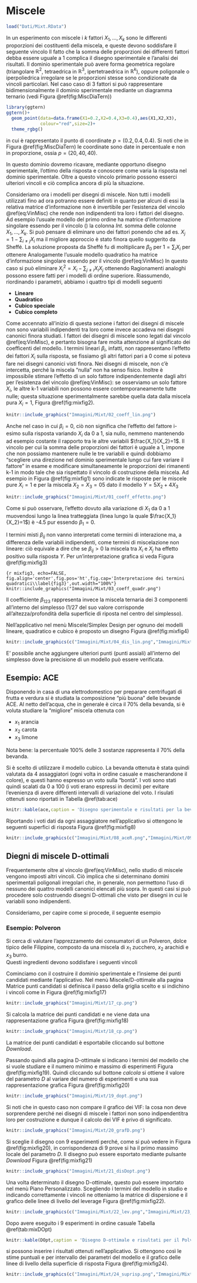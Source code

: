 # Miscele


```r
load("Dati/Mixt.RData")
```

In un esperimento con miscele i $k$ fattori $X_1, \dots, X_k$ sono le differenti proporzioni dei costituenti della miscela, e queste devono soddisfare il seguente vincolo
 \begin{equation}
    X_1+\cdots+X_k=1.
    (\#eq:VinMisc)
 \end{equation}
Il fatto che la somma delle proporzioni dei differenti fattori debba essere uguale a $1$ complica il disegno sperimentale e l'analisi dei risultati. Il dominio sperimentale può avere forma geometrica regolare (triangolare $\mathbb{R}^2$, tetraedrica in $\mathbb{R}^3$, ipertetraedrica in $\mathbb{R}^k$), oppure poligonale o iperpoliedrica irregolare se le proporzioni stesse sono condizionate da vincoli particolari.
Nel caso caso di $3$ fattori si può rappresentare bidimensionalmente il dominio sperimentale mediante un diagramma ternario (vedi Figura \@ref(fig:MiscDiaTern))

```r
library(ggtern)
ggtern()+
  geom_point(data=data.frame(X1=0.2,X2=0.4,X3=0.4),aes(X1,X2,X3),
             colour="red",size=2)+
  theme_rgbg()
```

in cui è rappresentato il punto di coordinate $p=(0.2,0.4,0.4)$. Si noti che in Figura \@ref(fig:MiscDiaTern) le coordinate sono date in percentuale e non in proporzione, ossia $p=(20,40,40)$.

In questo dominio dovremo ricavare, mediante opportuno disegno sperimentale, l'ottimo della risposta e conoscere come varia la risposta nel dominio sperimentale.
Oltre a questo vincolo primario possono esserci ulteriori vincoli e ciò complica ancora di più la situazione.

Consideriamo ora i modelli per disegni di miscele. Non tutti i modelli utilizzati fino ad ora potranno essere definiti in quanto per alcuni di essi la relativa matrice d'informazione non è invertibile per l'esistenza del vincolo \@ref(eq:VinMisc) che rende non indipendenti tra loro i fattori del disegno. 
Ad esempio l'usuale modello del primo ordine
\begin{equation*}
    Y=\beta_0+\sum_{i=1}^k\beta_iX_i+\epsilon
\end{equation*}
ha matrice d'informazione singolare essendo per il vincolo (\ref{eq:VinMisc}) la colonna *Int.* somma delle colonne $X_1,\dots,X_k$. Si può pensare di eliminare uno dei fattori ponendo che ad es. $X_j=1-\sum_{i\neq j}X_i$ ma il migliore approccio è stato finora quello suggerito da Sheffé. La soluzione proposta da Sheffé fu  di moltiplicare $\beta_0$ per $1=\sum_iX_i$ per ottenere
\begin{equation*}
    Y=\sum_{i=1}^k(\beta_0+\beta_i)X_i+\epsilon.
\end{equation*}
Analogamente l'usuale modello quadratico
\begin{equation*}
    Y=\sum_{i=1}^k\beta_iX_i+\sum_{i=1}^k\sum_{j>i}\beta_{ij}X_iX_j+\sum_{i=1}^k\beta_{ii}X_i^2+
    \epsilon
\end{equation*}
ha matrice d'informazione singolare essendo per il vincolo \@ref(eq:VinMisc)
\begin{equation*}
    X_i^2=X_iX_i=X_i(1-\sum_{j\neq i}X_j)=X_i-\sum_{j\neq i}X_iX_j.
\end{equation*}
In questo caso si può eliminare
$X_i^2=X_i-\sum_{j\neq i}X_iX_j$ ottenendo
\begin{equation*}
    Y=\sum_{i=1}^k(\beta_i+\beta_{ii})X_i++\sum_{i=1}^k\sum_{j>i}(\beta_{ij}-\beta_{ii}-\beta_{jj})X_iX_j
    +\epsilon.
\end{equation*}
Ragionamenti analoghi possono essere fatti per i modelli di ordine superiore.
Riassumendo, riordinando i parametri, abbiamo i quattro tipi di modelli seguenti

- **Lineare**
\begin{equation*}
    Y=\sum_{i=1}^k\beta_iX_i+\epsilon
\end{equation*}
- **Quadratico**
\begin{equation*}
    Y=\sum_{i=1}^k\beta_iX_i+\sum_{i=1}^k\sum_{j>i}\beta_{ij}X_iX_j+\epsilon
\end{equation*}
- **Cubico speciale**
\begin{equation*}
    Y=\sum_{i=1}^k\beta_iX_i+\sum_{i=1}^k\sum_{j>i}\beta_{ij}X_iX_j+
    +\sum_{i=1}^k\sum_{j>i}\sum_{k>j}\beta_{ijk}X_iX_jX_k+\epsilon
\end{equation*}
- **Cubico completo**
\begin{equation*}
    Y=\sum_{i=1}^k\beta_iX_i+\sum_{i=1}^k\sum_{j>i}\beta_{ij}X_iX_j+
    +\sum_{i=1}^k\sum_{j>i}\delta_{ij}X_iX_j(X_i-X_j)+
    +\sum_{i=1}^k\sum_{j>i}\sum_{k>j}\beta_{ijk}X_iX_jX_k+\epsilon.
\end{equation*}

Come accennato all'inizio di questa sezione i fattori dei disegni di miscele non sono  variabili indipendenti tra loro come invece accadeva nei disegni canonici finora studiati. I fattori dei disegni di miscele sono legati dal vincolo \@ref(eq:VinMisc), e pertanto bisogna fare molta attenzione al significato dei coefficenti del modello. I termini lineari $\beta_i$, infatti, non rappresentano l'effetto dei fattori $X_i$ sulla risposta, se fissiamo gli altri fattori pari a 0 come si poteva fare nei disegni canonici visti finora. Nei disegni di miscele, non c'è intercetta, perché la miscela "nulla" non ha senso fisico. Inoltre è impossibile stimare l'effetto di un solo fattore indipendentemente dagli altri per l'esistenza del vincolo \@ref(eq:VinMisc): se osserviamo un solo fattore $X_i$, le altre k-1 variabili non possono essere contemporaneamente tutte nulle; questa situazione sperimentalmente sarebbe quella data dalla miscela pura $X_i=1$, Figura \@ref(fig:mixfig2).

```r
knitr::include_graphics("Immagini/Mixt/02_coeff_lin.png")
```

Anche nel caso in cui $\beta_i=0$, ciò non significa che l'effetto del fattore i-esimo sulla risposta variando $X_i$  da 0 a 1, sia nullo, nemmeno mantenendo ad esempio costante il rapporto tra le altre variabili $\frac{X_1}{X_2}=1$. Il vincolo per cui la somma delle proporzioni dei fattori è uguale a 1, impone che non possiamo mantenere nulle le tre variabili e quindi dobbiamo "scegliere una direzione nel dominio sperimentale lungo cui fare variare il fattore" in esame e modificare simultaneamente le proporzioni dei rimanenti k-1 in modo tale che sia rispettato il vincolo di costruzione della miscela. Ad esempio in Figura \@ref(fig:mixfig1) sono indicate le risposte per le miscele pure $X_i=1$ e per la miscela $X_2=X_3=05$ dato il modello $Y=5X_2+4X_3$

```r
knitr::include_graphics("Immagini/Mixt/01_coeff_effetto.png")
```

Come si può osservare, l'effetto dovuto alla variazione di $X_1$ da 0 a 1 muovendosi lungo la linea tratteggiata (linea lungo la quale $\frac{X_1}{X_2}=1$) è -4.5 pur essendo $\beta_1=0$.


I termini misti $\beta_{ij}$ non vanno interpretati come termini di interazione ma, a differenza delle variabili indipendenti, come termini di miscelazione non lineare: ciò equivale a dire che se $\beta_{ij}>0$ la miscela tra $X_i$ e $X_j$ ha effetto positivo sulla risposta $Y$. Per un'interpretazione grafica si veda Figura \@ref(fig:mixfig3)

```{r mixfig3, echo=FALSE, fig.align='center',fig.pos='ht',fig.cap='Interpretazione dei termini quadratici\\label{fig3}',out.width="100%"}
knitr::include_graphics("Immagini/Mixt/03_coeff_quadr.png")
```

Il coefficiente $\beta_{123}$ rappresenta invece la miscela ternaria dei 3 componenti all'interno del simplesso (1/27 del suo valore corrisponde all'altezza/profondità della superficie di riposta nel centro del simplesso).


Nell'applicativo nel menù Miscele/Simplex Design per ognuno dei modelli lineare, quadratico e cubico è proposto un disegno Figura \@ref(fig:mixfig4)

```r
knitr::include_graphics(c("Immagini/Mixt/04_dis_lin.png","Immagini/Mixt/05_dis_quad.png","Immagini/Mixt/06_dis_cub.png","Immagini/Mixt/07_dis_cub.png"))
```

E' possibile anche aggiungere ulteriori punti (punti assiali) all'interno del simplesso dove la precisione di un modello può essere verificata.

## Esempio: ACE

Disponendo in casa di una elettrodomestico per preparare centrifugati di frutta e verdura si è studiata la composizione "più buona" delle bevande ACE. Al netto dell'acqua, che in generale è circa il 70% della bevanda, si è voluta studiare la "migliore" miscela ottenuta con 

+ $x_1$ arancia
+ $x_2$ carota
+ $x_3$ limone

Nota bene: la percentuale 100% delle 3 sostanze rappresenta il 70% della bevanda.

Si è scelto di utilizzare il modello cubico. La bevanda ottenuta è stata quindi valutata da 4 assaggiatori (ogni volta in ordine casuale e mascherandone il colore), e questi hanno espresso un voto sulla "bontà". I voti sono stati quindi scalati da 0 a 100 (i voti erano espressi in decimi) per evitare l'evenienza di avere differenti intervalli di variazione del voto. I risulati ottenuti sono riportati in Tabella \@ref(tab:ace)

```r
knitr::kable(ace,caption = 'Disegno sperimentale e risultati per la bevanda ACE')
```

Riportando i voti dati da ogni assaggiatore nell'applicativo si ottengono le seguenti superfici di risposta Figura \@ref(fig:mixfig8)

```r
knitr::include_graphics(c("Immagini/Mixt/08_aceR.png","Immagini/Mixt/09_aceP.png","Immagini/Mixt/10_aceM.png","Immagini/Mixt/11_aceD.png"))
```

\newpage
## Diegni di miscele D-ottimali
Frequentemente oltre al vincolo \@ref(eq:VinMisc), nello studio di miscele vengono imposti altri vincoli. Ciò implica che si determinano domini sperimentali poligonali irregolari che, in generale, non permettono l'uso di nessuno dei quattro modelli canonici elencati più sopra. In questi casi si può procedere solo costruendo disegni D-ottimali che visto per disegni in cui le variabili sono indipendenti. 

Consideriamo, per capire come si procede, il seguente esempio

### Esempio: Polveron
Si cerca di valutare l'apprezzamento dei consumatori di un Polveron, dolce tipico delle Filippine, composto da una miscela di $x_1$ zucchero, $x_2$ arachidi e $x_3$ burro.   
Questi ingredienti devono soddisfare i seguenti vincoli
\begin{eqnarray*}
  0.00& \leq x1 \leq & 0.80\\
  0.10&\leq x2 \leq & 0.95 \\
  0.05&\leq x3 \leq & 0.50
\end{eqnarray*}

Cominciamo con il costruire il dominio sperimentale e l'insieme dei punti candidati mediante l'applicativo. Nel menù Miscele/D-ottimale alla pagina Matrice punti candidati si definisca il passo della griglia scelto e si indichino i vincoli come in Figura \@ref(fig:mixfig17)

```r
knitr::include_graphics("Immagini/Mixt/17_cp.png")
```

Si calcola la matrice dei punti candidati e ne viene data una rappresentazione grafica Figura \@ref(fig:mixfig18)

```r
knitr::include_graphics("Immagini/Mixt/18_cp.png")
```

La matrice dei punti candidati è esportabile cliccando sul bottone *Download*. 

Passando quindi alla pagina D-ottimale si indicano i termini del modello che si vuole studiare e il numero minimo e massimo di esperimenti Figura \@ref(fig:mixfig19). Quindi cliccando sul bottone *calcola* si ottiene il valore del parametro $D$ al variare del numero di esperimenti e una sua rappresentazione grafica Figura \@ref(fig:mixfig20)

```r
knitr::include_graphics("Immagini/Mixt/19_dopt.png")
```
Si noti che in questo caso non compare il grafico dei VIF: la cosa non deve sorprendere perché nei disegni di miscele i fattori non sono indipendentitra loro  per costruzione e dunque il calcolo dei VIF è privo di significato.

```r
knitr::include_graphics("Immagini/Mixt/20_grafD.png")
```

Si sceglie il disegno con 9 esperimenti perché, come si può vedere in Figura \@ref(fig:mixfig20), in corrispondenza di 9 prove si ha il primo massimo locale del parametro $D$. Il disegno può essere esportato mediante pulsante *Download* Figura \@ref(fig:mixfig21)

```r
knitr::include_graphics("Immagini/Mixt/21_disDopt.png")
```

Una volta determinato il disegno D-ottimale, questo può essere importato nel menù Piano Personalizzato. Scegliendo i termini del modello in studio e indicando correttamente i vincoli ne otteniamo la matrice di dispersione e il grafico delle linee di livello del leverage Figura \@ref(fig:mixfig22).

```r
knitr::include_graphics(c("Immagini/Mixt/22_lev.png","Immagini/Mixt/23_lev.png"))
```

Dopo avere eseguito i 9 esperimenti in ordine casuale Tabella \@ref(tab:mixDOpt)

```r
knitr::kable(DOpt,caption = 'Disegno D-ottimale e risultati per il Polveron ')
```

si possono inserire i risultati ottenuti nell'applicativo. Si ottengono così le stime puntuali e per intervallo dei parametri del modello e il grafico delle linee di livello della superficie di risposta Figura \@ref(fig:mixfig24).

```r
knitr::include_graphics(c("Immagini/Mixt/24_suprisp.png","Immagini/Mixt/25_suprisp.png"))
```
